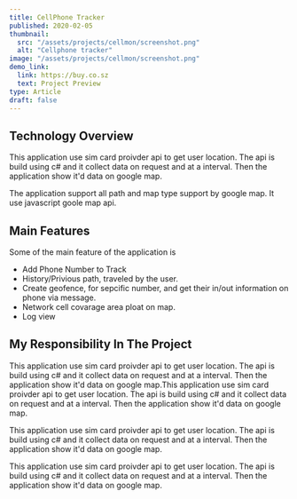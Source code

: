 ```yaml
---
title: CellPhone Tracker
published: 2020-02-05
thumbnail:
  src: "/assets/projects/cellmon/screenshot.png"
  alt: "Cellphone tracker"
image: "/assets/projects/cellmon/screenshot.png"
demo_link:
  link: https://buy.co.sz
  text: Project Preview
type: Article
draft: false
---
```


## Technology Overview

This application use sim card proivder api to get user location. The api is build using c# and it collect data on request and at a interval. Then the application show it'd data on google map.

The application support all path and map type support by google map. It use javascript goole map api.

## Main Features

Some of the main feature of the application is

- Add Phone Number to Track
- History/Privious path, traveled by the user.
- Create geofence, for sepcific number, and get their in/out information on phone via message.
- Network cell covarage area ploat on map.
- Log view

## My Responsibility In The Project

This application use sim card proivder api to get user location. The api is build using c# and it collect data on request and at a interval. Then the application show it'd data on google map.This application use sim card proivder api to get user location. The api is build using c# and it collect data on request and at a interval. Then the application show it'd data on google map.

This application use sim card proivder api to get user location. The api is build using c# and it collect data on request and at a interval. Then the application show it'd data on google map.

This application use sim card proivder api to get user location. The api is build using c# and it collect data on request and at a interval. Then the application show it'd data on google map.
